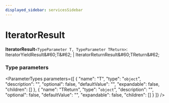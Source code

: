 ```yaml
---
displayed_sidebar: servicesSidebar
---
```



# IteratorResult

 **IteratorResult**`<TypeParameter T, TypeParameter TReturn>`: IteratorYieldResult\&#60;T\&#62; \| IteratorReturnResult\&#60;TReturn\&#62;

### Type parameters

<ParameterTypes parameters={[
  {
    "name": "T",
    "type": "`object`",
    "description": "",
    "optional": false,
    "defaultValue": "",
    "expandable": false,
    "children": []
  },
  {
    "name": "TReturn",
    "type": "`object`",
    "description": "",
    "optional": false,
    "defaultValue": "",
    "expandable": false,
    "children": []
  }
]} />
